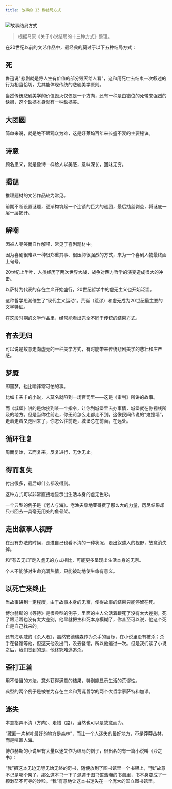 ```yaml
---
title: 故事的 13 种结局方式
---
```


![故事结局方式](https://img.dava.cc/img/故事结局方式.png)

> 根据马原《关于小说结局的十三种方式》整理。

在20世纪以前的文艺作品中，最经典的莫过于以下五种结局方式：

## 死

鲁迅说"悲剧就是将人生有价值的部分毁灭给人看"，这和用死亡去结束一次叙述的行为相当恰切，尤其能体现传统的悲剧美学原则。

当然传统悲剧美学的价值毁灭仅仅是一个方向，还有一种是由错位的死带来强烈的缺撼，这个缺撼本身就有一种缺撼美。

## 大团圆

简单来说，就是绝不跟观众为难，这是好莱坞百年来长盛不衰的主要秘诀。

## 诗意

顾名思义，就是像诗一样给人以美感，意味深长，回味无穷。

## 揭谜

推理题材的文艺作品较为常见。

前期不断设置谜题，逐渐构筑起一个连锁的巨大的谜团，最后抽丝剥茧，将谜底一层一层揭开。

## 解嘲

因被人嘲笑而自作解释，常见于喜剧题材中。

因为喜剧很难以一种很郑重其事、很压抑很强烈的方式，来为一个喜剧人物最终画上句号。

20世纪上半叶，人类经历了两次世界大战，战争对西方哲学的演变造成很大的冲击。

以萨特为代表的存在主义开始盛行，20世纪哲学中的虚无主义也开始泛滥。

这种哲学思潮催生了“现代主义运动”。荒诞（荒谬）和虚无成为20世纪最主要的文学特征。

在这段时期的文学作品里，经常能看出完全不同于传统的结束方式。

## 有去无归

可以说是故意走向虚无的一种美学方式，有时能带来传统悲剧美学的悲壮和庄严感。

## 梦魇

即噩梦，也比喻非常可怕的事。

比如卡夫卡的小说，人莫名就陷到一场官司里——这是《审判》所讲的故事。

而《城堡》讲的是你接到某一个指令，让你到城堡里去办事情，城堡就在你视线所及的地方。但是当你往前走，你无论怎么走都走不到，这像民间传说的“鬼撞墙”，走着走着又走回来了，你怎么往前走，城堡总在前面，在远处。

## 循环往复

周而复始，去而复来，反复进行，无休无止。

## 得而复失

付出很多，最后却什么都没得到。

这种方式可以非常直接地显示出生活本身的虚无色彩。

一个典型的例子是《老人与海》。老渔夫桑地亚哥费了那么大的力量，历尽结果却只带回去一具毫无用处的鱼骨架。

## 走出叙事人视野

在没有办法的时候，走进自己也看不清的一种状况，走出叙述人的视野，故意消失掉。

和“有去无归”走入虚无的方式相比，可能更多呈现出生活本身的无奈。

个人不能够对生命充满热情，只能被动地使生命有意义。

## 以死亡来终止

当故事讲到一定程度，由于故事本身的无奈，使得故事的结束只能停留在死。

博尔赫斯的《等待》是很典型的例子，里面的主人公活着跟死了没有太大差别，死了跟活着也没有太大差别，他早就把生和死本身模糊了，你甚至可以说，他这个死亡是自己找来的。

还有海明威的《杀人者》，虽然安德瑞森作为杀手的目标，在小说里没有被杀；杀手在餐馆等他，但这天他没出门，没去餐馆，所以他逃过一次。但是我们读了小说之后，我们觉到的是，他终究难逃追杀。

## 歪打正着

用不恰当的方法，意外获得满意的结果，特别能显示生活的荒谬性。

典型的两个例子是被誉为存在主义和荒诞哲学的两个大哲学家萨特和加谬。

## 迷失

本意指弄不清（方向）、走错（路），当然也可以是故意而为。

“藏匿一片树叶最好的地方是森林”，而让一个人迷失的最好地方，不是莽莽丛林，而是喧嚣人海。

博尔赫斯的小说里有大量以迷失作为结局的例子，很出名的有一篇小说叫《沙之书》：

“我”把这本无边无际无始无终的奇书，随便放到了图书馆里一个书架上，“我”故意不记是哪个架子，那么这本书一下子混迹于图书馆浩瀚的书海里，书本身变成了一颗渺茫不可寻的沙粒。“我”有意地让这本书迷失在一个庞大的国立图书馆里。
